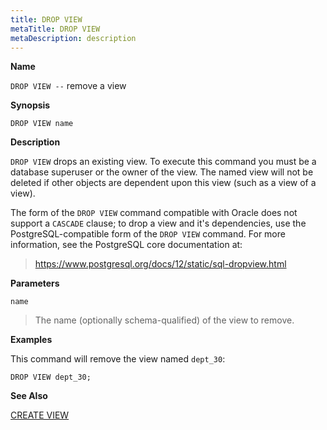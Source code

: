 ```yaml
---
title: DROP VIEW
metaTitle: DROP VIEW
metaDescription: description
---
```


**Name**

`DROP VIEW --` remove a view

**Synopsis**

``` text
DROP VIEW name
```

**Description**

`DROP VIEW` drops an existing view. To execute this command you must be
a database superuser or the owner of the view. The named view will not
be deleted if other objects are dependent upon this view (such as a view
of a view).

The form of the `DROP VIEW` command compatible with Oracle does not
support a `CASCADE` clause; to drop a view and it's dependencies, use
the PostgreSQL-compatible form of the `DROP VIEW` command. For more
information, see the PostgreSQL core documentation at:

> <https://www.postgresql.org/docs/12/static/sql-dropview.html>

**Parameters**

`name`

> The name (optionally schema-qualified) of the view to remove.

**Examples**

This command will remove the view named `dept_30`:

``` text
DROP VIEW dept_30;
```

**See Also**

[CREATE VIEW](create_view)
